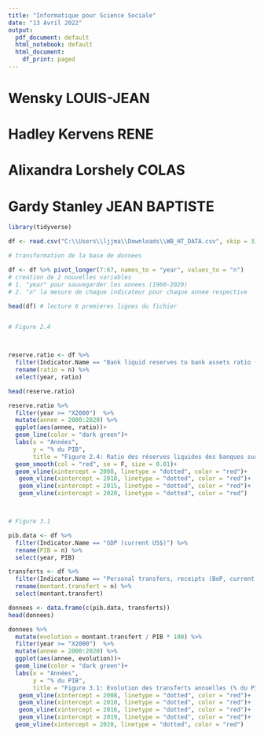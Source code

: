 ---
title: "Informatique pour Science Sociale"
date: "13 Avril 2022"
output:
  pdf_document: default
  html_notebook: default
  html_document:
    df_print: paged
---

# Wensky LOUIS-JEAN
# Hadley Kervens RENE
# Alixandra Lorshely COLAS
# Gardy Stanley JEAN BAPTISTE

```{r, warning=FALSE, message=FALSE, error=FALSE}

library(tidyverse)

df <- read.csv("C:\\Users\\ljjma\\Downloads\\WB_HT_DATA.csv", skip = 3) # upload fichier excel

# transformation de la base de donnees

df <- df %>% pivot_longer(7:67, names_to = "year", values_to = "n") 
# creation de 2 nouvelles variables
# 1. "year" pour sauvegarder les annees (1960-2020)
# 2. "n" la mesure de chaque indicateur pour chaque annee respective

head(df) # lecture 6 premieres lignes du fichier


# Figure 2.4



reserve.ratio <- df %>% 
  filter(Indicator.Name == "Bank liquid reserves to bank assets ratio (%)") %>%
  rename(ratio = n) %>%
  select(year, ratio)

head(reserve.ratio)

reserve.ratio %>% 
  filter(year >= "X2000")  %>% 
  mutate(annee = 2000:2020) %>% 
  ggplot(aes(annee, ratio))+
  geom_line(color = "dark green")+
  labs(x = "Années",
       y = "% du PIB",
       title = "Figure 2.4: Ratio des réserves liquides des banques sur leurs actifs (%)")+
  geom_smooth(col = "red", se = F, size = 0.01)+
  geom_vline(xintercept = 2008, linetype = "dotted", color = "red")+
   geom_vline(xintercept = 2010, linetype = "dotted", color = "red")+
   geom_vline(xintercept = 2015, linetype = "dotted", color = "red")+
   geom_vline(xintercept = 2020, linetype = "dotted", color = "red")




```






```{r}
# Figure 3.1

pib.data <- df %>%  
  filter(Indicator.Name == "GDP (current US$)") %>%
  rename(PIB = n) %>%
  select(year, PIB)

transferts <- df %>% 
  filter(Indicator.Name == "Personal transfers, receipts (BoP, current US$)") %>% 
  rename(montant.transfert = n) %>% 
  select(montant.transfert)

donnees <- data.frame(c(pib.data, transferts))
head(donnees)

donnees %>% 
  mutate(evolution = montant.transfert / PIB * 100) %>% 
  filter(year >= "X2000")  %>% 
  mutate(annee = 2000:2020) %>% 
  ggplot(aes(annee, evolution))+
  geom_line(color = "dark green")+
  labs(x = "Années",
       y = "% du PIB",
       title = "Figure 3.1: Evolution des transferts annuelles (% du PIB)")+
   geom_vline(xintercept = 2008, linetype = "dotted", color = "red")+
   geom_vline(xintercept = 2010, linetype = "dotted", color = "red")+
   geom_vline(xintercept = 2016, linetype = "dotted", color = "red")+
   geom_vline(xintercept = 2019, linetype = "dotted", color = "red")+
  geom_vline(xintercept = 2020, linetype = "dotted", color = "red")



```
   
